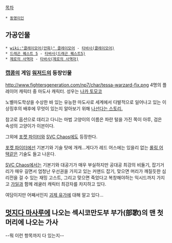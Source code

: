 [[목차]]

 * [[동명이인]]

== 가공인물 ==
 * [[wiki:"클레이모어(만화)" 클레이모어]] - [[타바사(클레이모어)]]
 * [[드래곤 퀘스트 5]] - [[타바사(드래곤 퀘스트5)]]
 * [[제로의 사역마]] - [[타바사(제로의 사역마)]]

=== [[캡콤]]의 게임 [[워저드]]의 등장인물 ===
http://www.fightersgeneration.com/np7/char/tessa-warzard-fix.png
{{{#!html
<iframe title='워자드 원코인 [Lv32 타바사]' width='640px' height='360px' src='http://videofarm.daum.net/controller/video/viewer/Video.html?vid=uqkaioz3RWE$&play_loc=undefined&alert=true' frameborder='0' scrolling='no' ></iframe>
}}}
4명의 플레이어 캐릭터 중 마도사 캐릭터. 성우는 [[나카 토모코]]

노벨마도학상을 수상한 바 있는 유능한 마도사로 세계에서 다발적으로 일어나고 있는 이상징후의 배후에 무엇이 있는지 알아보기 위해 [http://bbs1.ruliweb.daum.net/gaia/do/ruliweb/detail/etc/read?articleId=4263825&objCate1=&bbsId=G001&searchKey=subjectNcontent&itemGroupId=&itemId=79149&sortKey=depth&searchValue=%EC%9B%90%EC%BD%94%EC%9D%B8&platformId=&pageIndex=1 나선다는 스토리.]

참고로 옵션으로 데리고 다니는 마법 고양이의 이름은 파란 털을 가진 쪽이 아루, 검은 속성의 고양이가 이븐이다.

그외에 [[포켓 파이터]]와 [[SVC Chaos]]에도 등장한다.

[[포켓 파이터]]에선 기본기와 기술 탓에 개캐...게다가 레드 어스에는 있을리 없는 [[롤링 어택]]같은 기술도 들고 나온다.

[[SVC Chaos]]에서는 기본기와 대공기가 매우 부실하지만 공대공 최강의 비둘기, 잡기거리가 매우 길면서 엄청난 우선권을 가지고 있는 커맨드 잡기, 맞으면 머리가 깨질듯한 심리전을 걸 수 있는 재밍 고스트, 그리고 맞으면 죽었다고 복창해야하는 익시드까지 가지고 [[가일]]과 함께 레귤러 캐릭터 최강자를 차지하고 있다.

여담이지만 어째서인지 [[괴제 유가]]에 대해 알고 있다...

== [[멋지다 마사루]]에 나오는 섹시코만도부 부가(部歌)의 맨 첫머리에 나오는 가사 ==
--뭐 이런 항목까지 다 있는지--
